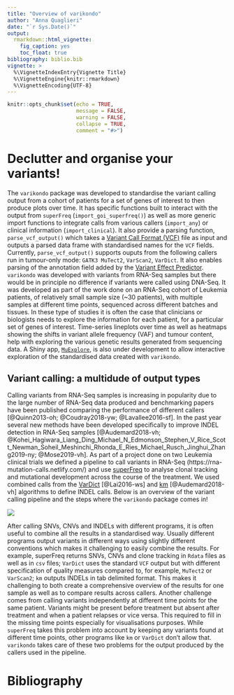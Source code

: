 ```yaml
---
title: "Overview of varikondo"
author: "Anna Quaglieri"
date: "`r Sys.Date()`"
output:
  rmarkdown::html_vignette:
    fig_caption: yes
    toc_float: true
bibliography: biblio.bib
vignette: >
  %\VignetteIndexEntry{Vignette Title}
  %\VignetteEngine{knitr::rmarkdown}
  %\VignetteEncoding{UTF-8}
---
```



```r
knitr::opts_chunk$set(echo = TRUE,
                      message = FALSE,
                      warning = FALSE,
                      collapse = TRUE,
                      comment = "#>")
```


# Declutter and organise your variants!

The `varikondo` package was developed to standardise the variant calling output from a cohort of patients for a set of genes of interest to then produce plots over time. It has specific functions built to interact with the output from `superFreq` (`import_goi_superfreq()`) as well as more generic import functions to integrate calls from various callers (`import_any`) or clinical information (`import_clinical`). It also provide a parsing function, `parse_vcf_output()` which takes a [Variant Call Format (VCF)](http://www.internationalgenome.org/wiki/Analysis/Variant%20Call%20Format/vcf-variant-call-format-version-40/) file as input and outputs a parsed data frame with standardised names for the `VCF` fields. Currently, `parse_vcf_output()` supports ouputs from the following callers run in tumour-only mode: `GATK3 MuTect2`, `VarScan2`, `VarDict`. It also enables parsing of the annotation field added by the [Variant Effect Predictor](https://asia.ensembl.org/info/docs/tools/vep/index.html). `varikondo` was developed with variants from RNA-Seq samples but there would be in principle no difference if variants were called using DNA-Seq. 
It was developed as part of the work done on an RNA-Seq cohort of Leukemia patients, of relatively small sample size (~30 patients), with multiple samples at different time points, sequenced across different batches and tissues. In these type of studies it is often the case that clinicians or biologists needs to explore the information for each patient, for a particular set of genes of interest. Time-series lineplots over time as well as heatmaps showing the shifts in variant allele frequency (VAF) and tumour content, help with exploring the various genetic results generated from sequencing data. A Shiny app, [`MuExplore`](https://github.com/annaquaglieri16/mutexplore), is also under development to allow interactive exploration of the standardised data created with `varikondo`. 

## Variant calling: a multidude of output types

Calling variants from RNA-Seq samples is increasing in popularity due to the large number of RNA-Seq data produced and benchmarking papers have been published comparing the performance of different callers [@Quinn2013-oh; @Coudray2018-yw; @Lavallee2016-sf]. In the past year several new methods have been developed specifically to improve INDEL detection in RNA-Seq samples [@Audemard2018-vh; @Kohei_Hagiwara_Liang_Ding_Michael_N_Edmonson_Stephen_V_Rice_Scott_Newman_Soheil_Meshinchi_Rhonda_E_Ries_Michael_Rusch_Jinghui_Zhang2019-ny; @Mose2019-vh]. As part of a project done on two Leukemia clinical trials we defined a pipeline to call variants in RNA-Seq (https://rna-mutation-calls.netlify.com/) and use [superFreq](https://github.com/ChristofferFlensburg/superFreq) to analyse clonal tracking and mutational development across the course of the treatment. We used combined calls from the [VarDict](https://github.com/AstraZeneca-NGS/VarDict) [@Lai2016-ws] and [km](https://github.com/iric-soft/km/tree/master/km/tools#output-description-1) [@Audemard2018-vh] algorithms to define INDEL calls. Below is an overview of the variant calling pipeline and the steps where the `varikondo` package comes in!

<img src="man/figures/general-verview.png" align="center"/>


After calling SNVs, CNVs and INDELs with different programs, it is often useful to combine all the results in a standardised way. Usually different programs output variants in different ways using slightly different conventions which makes it challenging to easily combine the results. For example, superFreq returns SNVs, CNVs and clone tracking in `Rdata` files as well as in `csv` files; `VarDict` uses the standard `VCF` output but with different specification of quality measures compared to, for example, `MuTect2` or `VarScan2`; `km` outputs INDELs in tab delimited format. This makes it challenging to both create a comprehensive overview of the results for one sample as well as to compare results across callers. Another challenge comes from calling variants independently at different time points for the same patient. Variants might be present before treatment but absent after treatment and when a patient relapses or vice versa. This required to fill in the missing time points especially for visualisations purposes. While `superFreq` takes this problem into account by keeping any variants found at different time points, other programs like `km` or `VarDict` don’t allow that. `varikondo` takes care of these two problems for the output produced by the callers used in the pipeline. 


# Bibliography
